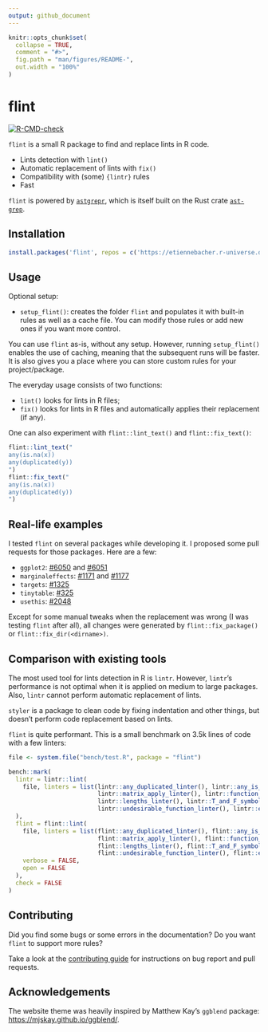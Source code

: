 ```yaml
---
output: github_document
---
```


<!-- README.md is generated from README.Rmd. Please edit that file -->

```r
knitr::opts_chunk$set(
  collapse = TRUE,
  comment = "#>",
  fig.path = "man/figures/README-",
  out.width = "100%"
)
```

# flint

<!-- badges: start -->
[![R-CMD-check](https://github.com/etiennebacher/flint/actions/workflows/R-CMD-check.yaml/badge.svg)](https://github.com/etiennebacher/flint/actions/workflows/R-CMD-check.yaml)
<!-- badges: end -->


`flint` is a small R package to find and replace lints in R code.

* Lints detection with `lint()`
* Automatic replacement of lints with `fix()`
* Compatibility with (some) `{lintr}` rules
* Fast

`flint` is powered by [`astgrepr`](https://github.com/etiennebacher/astgrepr/),
which is itself built on the Rust crate [`ast-grep`](https://ast-grep.github.io/).

## Installation

``` r
install.packages('flint', repos = c('https://etiennebacher.r-universe.dev', 'https://cloud.r-project.org'))
```

## Usage

Optional setup:

* `setup_flint()`: creates the folder `flint` and populates it with built-in rules
  as well as a cache file. You can modify those rules or add new ones if you
  want more control.
  
You can use `flint` as-is, without any setup. However, running `setup_flint()`
enables the use of caching, meaning that the subsequent runs will be faster. It
is also gives you a place where you can store custom rules for your 
project/package.
  
The everyday usage consists of two functions:

* `lint()` looks for lints in R files;
* `fix()` looks for lints in R files and automatically applies their replacement 
  (if any).
  
One can also experiment with `flint::lint_text()` and `flint::fix_text()`:

```r
flint::lint_text("
any(is.na(x))
any(duplicated(y))
")
flint::fix_text("
any(is.na(x))
any(duplicated(y))
")
```

## Real-life examples

I tested `flint` on several packages while developing it. I proposed some pull
requests for those packages. Here are a few:

* `ggplot2`: [#6050](https://github.com/tidyverse/ggplot2/pull/6050/files) and [#6051](https://github.com/tidyverse/ggplot2/pull/6051/files)
* `marginaleffects`: [#1171](https://github.com/vincentarelbundock/marginaleffects/pull/1171/files) and [#1177](https://github.com/vincentarelbundock/marginaleffects/pull/1177/files)
* `targets`: [#1325](https://github.com/ropensci/targets/pull/1325/files)
* `tinytable`: [#325](https://github.com/vincentarelbundock/tinytable/pull/325/files)
* `usethis`: [#2048](https://github.com/r-lib/usethis/pull/2048/files)

Except for some manual tweaks when the replacement was wrong (I was testing 
`flint` after all), all changes were generated by `flint::fix_package()` or 
`flint::fix_dir(<dirname>)`.


## Comparison with existing tools

The most used tool for lints detection in R is `lintr`. However, `lintr`'s 
performance is not optimal when it is applied on medium to large packages. Also,
`lintr` cannot perform automatic replacement of lints. 

`styler` is a package to clean code by fixing indentation and other things, but 
doesn't perform code replacement based on lints. 

`flint` is quite performant. This is a small benchmark on 3.5k lines of code with
a few linters:

```r
file <- system.file("bench/test.R", package = "flint")

bench::mark(
  lintr = lintr::lint(
    file, linters = list(lintr::any_duplicated_linter(), lintr::any_is_na_linter(),
                         lintr::matrix_apply_linter(), lintr::function_return_linter(),
                         lintr::lengths_linter(), lintr::T_and_F_symbol_linter(),
                         lintr::undesirable_function_linter(), lintr::expect_length_linter())
  ),
  flint = flint::lint(
    file, linters = list(flint::any_duplicated_linter(), flint::any_is_na_linter(),
                         flint::matrix_apply_linter(), flint::function_return_linter(),
                         flint::lengths_linter(), flint::T_and_F_symbol_linter(),
                         flint::undesirable_function_linter(), flint::expect_length_linter()),
    verbose = FALSE,
    open = FALSE
  ),
  check = FALSE
)
```

## Contributing

Did you find some bugs or some errors in the documentation? Do you want
`flint` to support more rules?

Take a look at the [contributing
guide](https://flint.etiennebacher.com/CONTRIBUTING.html) for
instructions on bug report and pull requests.

## Acknowledgements

The website theme was heavily inspired by Matthew Kay’s `ggblend`
package: <https://mjskay.github.io/ggblend/>.
